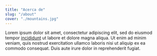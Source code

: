 ```yaml
---
title: "Acerca de"
slug: "/about"
cover: "./mountains.jpg"
---
```


Lorem ipsum dolor sit amet, consectetur adipiscing elit, sed do eiusmod tempor [incididunt]() ut labore et dolore magna aliqua. Ut enim ad minim veniam, quis nostrud exercitation ullamco laboris nisi ut aliquip ex ea commodo consequat. Duis aute irure dolor in reprehenderit fugiat.
